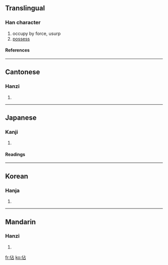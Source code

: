 {{see|占}}

==Translingual==
===Han character===
{{Han char|rad=人|as=05|sn=7|four=2126<sub>0</sub>|canj=人卜口 (OYR)}}
# occupy by force, usurp
# [[possess]]
====References====
{{Han ref|kx=0098.140|dkj=00510|dj=0208.040|hdz=10131.090|uh=4F54|ud=20308|bh=A6FB|bd=42747}}
----
==Cantonese==
===Hanzi===
{{yue-hanzi|jyut=|y=jim4}}
# {{defn|Cantonese}}
----
==Japanese==
===Kanji===
{{ja-kanji|grade=|rs=人05}}
# {{defn|Japanese}} 
====Readings====
{{ja-readings|on=[[ちん]] (chin), [[せん]] (sen)|kun=[[みる]] (miru), [[うかがう]] (ukagau), [[しめる]] (shimeru)}}
----
==Korean==
===Hanja===
{{ko-hanja|hangeul=점|rv=jeom|mr=chŏm}}
# {{defn|Korean}}
----
==Mandarin==
===Hanzi===
{{cmn-hanzi|pin=[[hè]] (he4), [[zhàn]] (zhan4)|wg=ho<sup>4</sup>, chan<sup>4</sup>}}
# {{defn|Mandarin}}

[[fr:佔]]
[[ko:佔]]